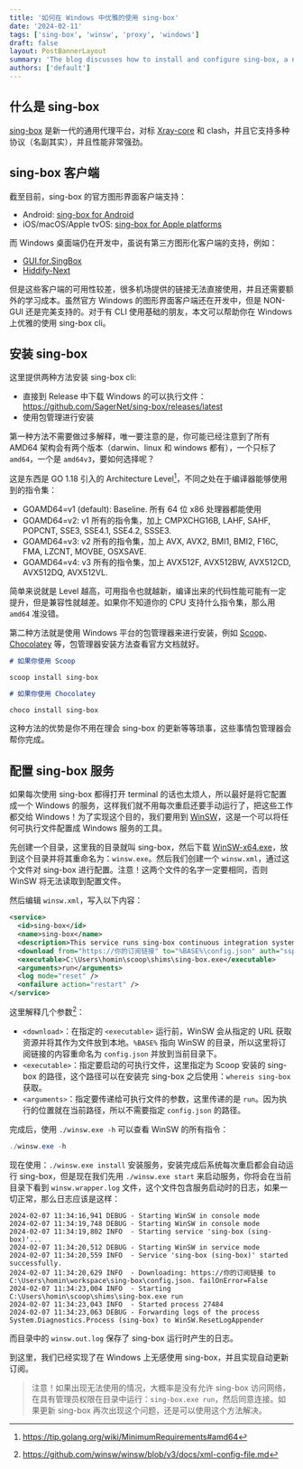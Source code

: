 ```yaml
---
title: '如何在 Windows 中优雅的使用 sing-box'
date: '2024-02-11'
tags: ['sing-box', 'winsw', 'proxy', 'windows']
draft: false
layout: PostBannerLayout
summary: 'The blog discusses how to install and configure sing-box, a next-generation universal proxy platform, on Windows using direct download or package managers, and outlines setting it up as a Windows service for automatic execution using WinSW.'
authors: ['default']
---
```


## 什么是 sing-box

[sing-box](https://github.com/SagerNet/sing-box) 是新一代的通用代理平台，对标 [Xray-core](https://github.com/XTLS/Xray-core) 和 clash，并且它支持多种协议（名副其实），并且性能非常强劲。

## sing-box 客户端

截至目前，sing-box 的官方图形界面客户端支持：

- Android: [sing-box for Android](https://sing-box.sagernet.org/zh/clients/android/)
- iOS/macOS/Apple tvOS: [sing-box for Apple platforms](https://sing-box.sagernet.org/zh/clients/apple/)

而 Windows 桌面端仍在开发中，虽说有第三方图形化客户端的支持，例如：

- [GUI.for.SingBox](https://github.com/GUI-for-Cores/GUI.for.SingBox)
- [Hiddify-Next](https://github.com/hiddify/hiddify-next)

但是这些客户端的可用性较差，很多机场提供的链接无法直接使用，并且还需要额外的学习成本。虽然官方 Windows 的图形界面客户端还在开发中，但是 NON-GUI 还是完美支持的。对于有 CLI 使用基础的朋友，本文可以帮助你在 Windows 上优雅的使用 sing-box cli。

## 安装 sing-box

这里提供两种方法安装 sing-box cli:

- 直接到 Release 中下载 Windows 的可以执行文件：https://github.com/SagerNet/sing-box/releases/latest
- 使用包管理进行安装

第一种方法不需要做过多解释，唯一要注意的是，你可能已经注意到了所有 AMD64 架构会有两个版本（darwin、linux 和 windows 都有），一个只标了 `amd64`，一个是 `amd64v3`，要如何选择呢？

这是东西是 GO 1.18 引入的 Architecture Level[^1]，不同之处在于编译器能够使用到的指令集：

- GOAMD64=v1 (default): Baseline. 所有 64 位 x86 处理器都能使用
- GOAMD64=v2: v1 所有的指令集，加上 CMPXCHG16B, LAHF, SAHF, POPCNT, SSE3, SSE4.1, SSE4.2, SSSE3.
- GOAMD64=v3: v2 所有的指令集，加上 AVX, AVX2, BMI1, BMI2, F16C, FMA, LZCNT, MOVBE, OSXSAVE.
- GOAMD64=v4: v3 所有的指令集，加上 AVX512F, AVX512BW, AVX512CD, AVX512DQ, AVX512VL.

简单来说就是 Level 越高，可用指令也就越新，编译出来的代码性能可能有一定提升，但是兼容性就越差。如果你不知道你的 CPU 支持什么指令集，那么用 `amd64` 准没错。

第二种方法就是使用 Windows 平台的包管理器来进行安装，例如 [Scoop](https://scoop.sh/)、[Chocolatey](https://chocolatey.org/) 等，包管理器安装方法查看官方文档就好。

```markdown
# 如果你使用 Scoop

scoop install sing-box

# 如果你使用 Chocolatey

choco install sing-box
```

这种方法的优势是你不用在理会 sing-box 的更新等等琐事，这些事情包管理器会帮你完成。

## 配置 sing-box 服务

如果每次使用 sing-box 都得打开 terminal 的话也太烦人，所以最好是将它配置成一个 Windows 的服务，这样我们就不用每次重启还要手动运行了，把这些工作都交给 Windows！为了实现这个目的，我们要用到 [WinSW](https://github.com/winsw/winsw)，这是一个可以将任何可执行文件配置成 Windows 服务的工具。

先创建一个目录，这里我的目录就叫 sing-box，然后下载 [WinSW-x64.exe](https://github.com/winsw/winsw/releases/tag/v2.12.0)，放到这个目录并将其重命名为：`winsw.exe`。然后我们创建一个 `winsw.xml`，通过这个文件对 sing-box 进行配置。注意！这两个文件的名字一定要相同，否则 WinSW 将无法读取到配置文件。

然后编辑 `winsw.xml`，写入以下内容：

```xml
<service>
  <id>sing-box</id>
  <name>sing-box</name>
  <description>This service runs sing-box continuous integration system.</description>
  <download from="https://你的订阅链接" to="%BASE%\config.json" auth="sspi" />
  <executable>C:\Users\homin\scoop\shims\sing-box.exe</executable>
  <arguments>run</arguments>
  <log mode="reset" />
  <onfailure action="restart" />
</service>
```

这里解释几个参数[^2]：

- `<download>`：在指定的 `<executable>` 运行前，WinSW 会从指定的 URL 获取资源并将其作为文件放到本地。`%BASE%` 指向 WinSW 的目录，所以这里将订阅链接的内容重命名为 `config.json` 并放到当前目录下。
- `<executable>`：指定要启动的可执行文件，这里指定为 Scoop 安装的 sing-box 的路径，这个路径可以在安装完 sing-box 之后使用：`whereis sing-box` 获取。
- `<arguments>`：指定要传递给可执行文件的参数，这里传递的是 `run`。因为执行的位置就在当前路径，所以不需要指定 `config.json` 的路径。

完成后，使用 `./winsw.exe -h` 可以查看 WinSW 的所有指令：

```powershell
./winsw.exe -h
```

现在使用：`./winsw.exe install` 安装服务，安装完成后系统每次重启都会自动运行 sing-box，但是现在我们先用 `./winsw.exe start` 来启动服务，你将会在当前目录下看到 `winsw.wrapper.log` 文件，这个文件包含服务启动时的日志，如果一切正常，那么日志应该是这样：

```
2024-02-07 11:34:16,941 DEBUG - Starting WinSW in console mode
2024-02-07 11:34:19,748 DEBUG - Starting WinSW in console mode
2024-02-07 11:34:19,802 INFO  - Starting service 'sing-box (sing-box)'...
2024-02-07 11:34:20,512 DEBUG - Starting WinSW in service mode
2024-02-07 11:34:20,559 INFO  - Service 'sing-box (sing-box)' started successfully.
2024-02-07 11:34:20,629 INFO  - Downloading: https://你的订阅链接 to C:\Users\homin\workspace\sing-box\config.json. failOnError=False
2024-02-07 11:34:23,004 INFO  - Starting C:\Users\homin\scoop\shims\sing-box.exe run
2024-02-07 11:34:23,043 INFO  - Started process 27484
2024-02-07 11:34:23,063 DEBUG - Forwarding logs of the process System.Diagnostics.Process (sing-box) to WinSW.ResetLogAppender
```

而目录中的 `winsw.out.log` 保存了 sing-box 运行时产生的日志。

到这里，我们已经实现了在 Windows 上无感使用 sing-box，并且实现自动更新订阅。

> 注意！如果出现无法使用的情况，大概率是没有允许 sing-box 访问网络，在具有管理员权限在目录中运行：`sing-box.exe run`，然后同意连接。如果更新 sing-box 再次出现这个问题，还是可以使用这个方法解决。

[^1]: https://tip.golang.org/wiki/MinimumRequirements#amd64

[^2]: https://github.com/winsw/winsw/blob/v3/docs/xml-config-file.md
